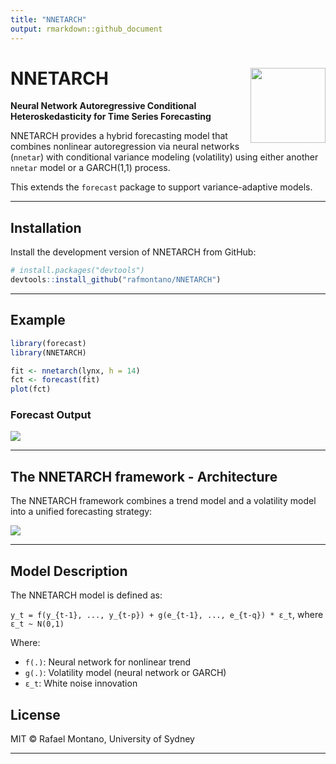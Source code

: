 ```yaml
---
title: "NNETARCH"
output: rmarkdown::github_document
---
```


<!-- README.md is generated from README.Rmd. Please edit that file -->

# NNETARCH <img src="man/figures/logo.png" align="right" height="120"/>

**Neural Network Autoregressive Conditional Heteroskedasticity for Time Series Forecasting**

NNETARCH provides a hybrid forecasting model that combines nonlinear autoregression via neural networks (`nnetar`) with conditional variance modeling (volatility) using either another `nnetar` model or a GARCH(1,1) process.

This extends the `forecast` package to support variance-adaptive models.

------------------------------------------------------------------------

## Installation

Install the development version of NNETARCH from GitHub:

``` r
# install.packages("devtools")
devtools::install_github("rafmontano/NNETARCH")
```

------------------------------------------------------------------------

## Example

``` r
library(forecast)
library(NNETARCH)

fit <- nnetarch(lynx, h = 14)
fct <- forecast(fit)
plot(fct)
```

### Forecast Output

![](man/figures/lynx_nnetarch.png)

------------------------------------------------------------------------

## The NNETARCH framework - Architecture

The NNETARCH framework combines a trend model and a volatility model into a unified forecasting strategy:

![](man/figures/nnetarch_figure1.png)

------------------------------------------------------------------------

## Model Description

The NNETARCH model is defined as:

`y_t = f(y_{t-1}, ..., y_{t-p}) + g(e_{t-1}, ..., e_{t-q}) * ε_t`, where `ε_t ~ N(0,1)`

Where:

-   `f(.)`: Neural network for nonlinear trend\
-   `g(.)`: Volatility model (neural network or GARCH)\
-   `ε_t`: White noise innovation

## License

MIT © Rafael Montano, University of Sydney

------------------------------------------------------------------------
